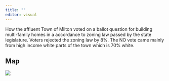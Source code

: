 ```yaml
---
title: ""
editor: visual
---
```


How the affluent Town of Milton voted on a ballot question for building multi-family homes in a accordance to zoning law passed by the state legislature. Voters rejected the zoning law by 8%. The NO vote came mainly from high income white parts of the town which is 70% white.

## Map

![](images/milton_projectx.svg){fig-align="center"}
